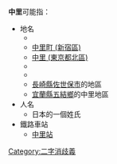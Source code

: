 '''中里'''可能指：
*地名
**{{Translink|ja|中里 (久喜市)|中里 (久喜市)}}
**[[中里町_(新宿區)|中里町 (新宿區)]]
**[[中里_(東京都北區)|中里 (東京都北區)]]
**{{Translink|ja|中里 (清瀬市)|中里 (清瀨市)}}
**{{Translink|ja|中里 (横浜市)|中里 (橫濱市)}}
**[[長崎縣|長崎縣]][[佐世保市|佐世保市]]的{{Translink|ja|中里皆瀬|中里皆瀨}}地區
**[[宜蘭縣|宜蘭縣]][[五結鄉|五結鄉]]的中里地區
*人名
**日本的一個姓氏
*鐵路車站
**[[中里站|中里站]]
{{Disambiguation}}
[[Category:二字消歧義|Category:二字消歧義]]